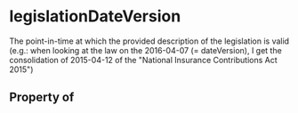 # legislationDateVersion

The point-in-time at which the provided description of the legislation is valid (e.g.: when looking at the law on the 2016-04-07 (= dateVersion), I get the consolidation of 2015-04-12 of the "National Insurance Contributions Act 2015")

## Property of



